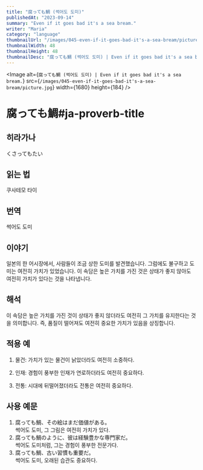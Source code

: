 ```yaml
---
title: "腐っても鯛 (썩어도 도미)"
publishedAt: "2023-09-14"
summary: "Even if it goes bad it's a sea bream."
writer: "Maria"
category: "language"
thumbnailUrl: "/images/045-even-if-it-goes-bad-it's-a-sea-bream/picture.jpg"
thumbnailWidth: 48
thumbnailHeight: 48
thumbnailDesc: "腐っても鯛 (썩어도 도미) | Even if it goes bad it's a sea bream."
---
```


<Image
  alt={`腐っても鯛 (썩어도 도미) | Even if it goes bad it's a sea bream.`}
  src={`/images/045-even-if-it-goes-bad-it's-a-sea-bream/picture.jpg`}
  width={1680}
  height={184}
/>

# 腐っても鯛#ja-proverb-title

## 히라가나

くさってもたい

## 읽는 법

쿠사테모 타이

## 번역

썩어도 도미

## 이야기

일본의 한 어시장에서, 사람들이 조금 상한 도미를 발견했습니다. 그럼에도 불구하고 도미는 여전히 가치가 있었습니다. 이 속담은 높은 가치를 가진 것은 상태가 좋지 않아도 여전히 가치가 있다는 것을 나타냅니다.

## 해석

이 속담은 높은 가치를 가진 것이 상태가 좋지 않더라도 여전히 그 가치를 유지한다는 것을 의미합니다. 즉, 품질이 떨어져도 여전히 중요한 가치가 있음을 상징합니다.

## 적용 예

1. 물건: 가치가 있는 물건이 낡았더라도 여전히 소중하다.

2. 인재: 경험이 풍부한 인재가 연로하더라도 여전히 중요하다.

3. 전통: 시대에 뒤떨어졌더라도 전통은 여전히 중요하다.

## 사용 예문

1. 腐っても鯛、その絵はまだ価値がある。<br /> 썩어도 도미, 그 그림은 여전히 가치가 있다.
2. 腐っても鯛のように、彼は経験豊かな専門家だ。<br /> 썩어도 도미처럼, 그는 경험이 풍부한 전문가다.
3. 腐っても鯛、古い習慣も重要だ。<br /> 썩어도 도미, 오래된 습관도 중요하다.
